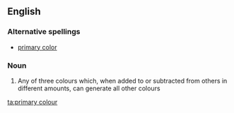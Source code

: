 ==English==

===Alternative spellings===
*[[primary color]]

===Noun===
{{wikipedia|primary color}}
{{en-noun|sg=[[primary]] [[colour]]}}

# Any of three colours which, when added to or subtracted from others in different amounts, can generate all other colours

[[ta:primary colour]]